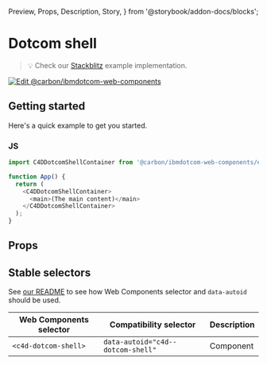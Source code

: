   Preview,
  Props,
  Description,
  Story,
} from '@storybook/addon-docs/blocks';

# Dotcom shell

> 💡 Check our
> [Stackblitz](https://stackblitz.com/github/carbon-design-system/carbon-for-ibm-dotcom/tree/main/packages/web-components/examples/stackblitz/components-react/dotcom-shell)
> example implementation.

[![Edit @carbon/ibmdotcom-web-components](https://developer.stackblitz.com/img/open_in_stackblitz.svg)](https://stackblitz.com/github/carbon-design-system/carbon-for-ibm-dotcom/tree/main/packages/web-components/examples/stackblitz/components-react/dotcom-shell)

## Getting started

Here's a quick example to get you started.

### JS

```javascript
import C4DDotcomShellContainer from '@carbon/ibmdotcom-web-components/es/components-react/dotcom-shell/dotcom-shell-container';

function App() {
  return (
    <C4DDotcomShellContainer>
      <main>(The main content)</main>
    </C4DDotcomShellContainer>
  );
}
```

## Props

<Props of={PropTypesRef} />

## Stable selectors

See
[our README](https://github.com/carbon-design-system/carbon-for-ibm-dotcom/tree/main/packages/web-components#stable-selectors-for-analytics-and-integratione2e-testing-in-web-components)
to see how Web Components selector and `data-autoid` should be used.

| Web Components selector | Compatibility selector            | Description |
| ----------------------- | --------------------------------- | ----------- |
| `<c4d-dotcom-shell>`    | `data-autoid="c4d--dotcom-shell"` | Component   |

<Description markdown={contributing} />
